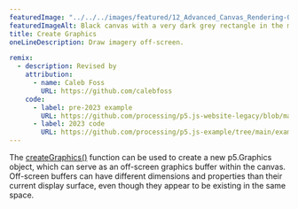 ---
featuredImage: "../../../images/featured/12_Advanced_Canvas_Rendering-00_Create_Graphics-thumbnail.png"
featuredImageAlt: Black canvas with a very dark grey rectangle in the middle. A white circle is at the edge of the rectangle.
title: Create Graphics
oneLineDescription: Draw imagery off-screen.

remix:
  - description: Revised by
    attribution:
      - name: Caleb Foss
        URL: https://github.com/calebfoss
    code:
      - label: pre-2023 example
        URL: https://github.com/processing/p5.js-website-legacy/blob/main/src/data/examples/en/00_Structure/09_Create_Graphics.js
      - label: 2023 code
        URL: https://github.com/processing/p5.js-example/tree/main/examples/12_Advanced_Canvas_Rendering/00_Create_Graphics
---

The
<a href="https://p5js.org/reference/p5/createGraphics" target="_blank">createGraphics()</a>
function can be used to create a new p5.Graphics object, which can serve as
an off-screen graphics buffer within the canvas. Off-screen buffers can have
different dimensions and properties than their current display surface, even
though they appear to be existing in the same space.